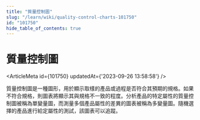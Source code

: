```yaml
---
title: "質量控制圖"
slug: "/learn/wiki/quality-control-charts-101750"
id: "101750"
hide_table_of_contents: true
---
```



# 質量控制圖

<ArticleMeta id={101750} updatedAt={'2023-09-26 13:58:58'} />
<div className='border-solid border-b border-t-0 my-4 border-[var(--ifm-color-gray-300)]' />

質量控制圖是一種圖形，用於顯示取樣的產品或過程是否符合其預期的規格。如果不符合規格，則圖表將顯示其與規格不一致的程度。分析產品的特定屬性的質量控制圖被稱為單變量圖，而測量多個產品屬性的差異的圖表被稱為多變量圖。隨機選擇的產品進行給定屬性的測試，該圖表可以追蹤。
